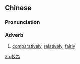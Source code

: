 {{also|较为}}
==Chinese==
{{zh-forms|s=较为}}

===Pronunciation===
{{zh-pron
|m=jiàowéi
|cat=adv
}}

===Adverb===
{{zh-adv}}

# [[comparatively]], [[relatively]], [[fairly]]

[[zh:較為]]